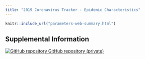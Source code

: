 ```yaml
---
title: "2019 Coronavirus Tracker - Epidemic Characteristics"
---
```


<div class="parameters-page">

```r
knitr::include_url("parameters-web-summary.html")
```
</div>

## Supplemental Information

<div class="container-frames">

<!-- Supplemental information: [html]() -->

<!-- Preprint: [download]() -->

<p>
  <a href="https://github.com/CEIDatUGA/ncov-data-summary">
    <img src="images/GitHub-Mark-64px.png" id="github-icon" alt="GitHub repository"/>
    GitHub repository (private)
  </a>
</p>

</div>
